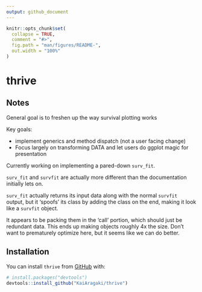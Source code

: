 ```yaml
---
output: github_document
---
```


<!-- README.md is generated from README.Rmd. Please edit that file -->

```r
knitr::opts_chunk$set(
  collapse = TRUE,
  comment = "#>",
  fig.path = "man/figures/README-",
  out.width = "100%"
)
```

# thrive

<!-- badges: start -->
<!-- badges: end -->

## Notes

General goal is to freshen up the way survival plotting works

Key goals:

- implement generics and method dispatch (not a user facing change)
- Focus largely on transforming DATA and let users do ggplot magic for presentation

Currently working on implementing a pared-down `surv_fit`.

`surv_fit` and `survfit` are actually more different than the documentation initially lets on.

`surv_fit` actually returns its input data along with the normal `survfit` output, but it 'spoofs' its class by adding the class on the end, making it look like a `survfit` object.

It appears to be packing them in the 'call' portion, which should just be redundant data. This ends up making objects roughly 4x the size. Don't want to prematurely optimize here, but it seems like we can do better.



## Installation


You can install `thrive` from [GitHub](https://github.com/) with:

``` r
# install.packages("devtools")
devtools::install_github("KaiAragaki/thrive")
```
